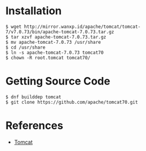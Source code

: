= Installation =

<pre>
$ wget http://mirror.wanxp.id/apache/tomcat/tomcat-7/v7.0.73/bin/apache-tomcat-7.0.73.tar.gz
$ tar xzvf apache-tomcat-7.0.73.tar.gz
$ mv apache-tomcat-7.0.73 /usr/share
$ cd /usr/share
$ ln -s apache-tomcat-7.0.73 tomcat70
$ chown -R root.tomcat tomcat70/
</pre>

= Getting Source Code =

<pre>
$ dnf builddep tomcat
$ git clone https://github.com/apache/tomcat70.git
</pre>

= References =

* [[Tomcat]]